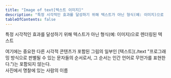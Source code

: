 ```yaml
---
title: "Image of text[텍스트 이미지]"
description: "특정 시각적인 효과를 달성하기 위해 텍스트가 아닌 형식(예: 이미지)으로 렌더링된 텍스트"
tableOfContents: false
---
```



특정 시각적인 효과를 달성하기 위해 텍스트가 아닌 형식(예: 이미지)으로 렌더링된 텍스트


<Aside title="참고">
여기에는 중요한 다른 시각적 콘텐츠가 포함된 그림의 일부인 [텍스트](./text "프로그래밍 방식으로 판별될 수 있는 문자들의 순서로서, 그 순서는 인간 언어로 무언가를 표현한다.")는 포함되지 않는다.
</Aside>

<Card title="예제" icon="open-book">
사진에서 명찰에 있는 사람의 이름
</Card>
